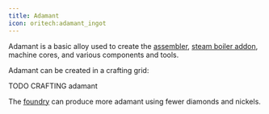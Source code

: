 ```yaml
---
title: Adamant
icon: oritech:adamant_ingot
---
```


Adamant is a basic alloy used to create the [assembler](../processing/assembler), [steam boiler addon](../processing/steam_engine), machine cores, and various components and tools.

Adamant can be created in a crafting grid:

TODO CRAFTING adamant

The [foundry](../processing/foundry) can produce more adamant using fewer diamonds and nickels.
